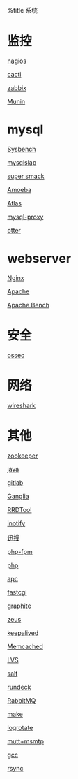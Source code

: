 %title 系统

= 监控 =
[[nagios|nagios]]

[[cacti|cacti]]

[[zabbix|zabbix]]

[[munin|Munin]]

= mysql =
[[sysbench|Sysbench]]

[[mysqlslap|mysqlslap]]

[[supersmack|super smack]]

[[amoeba|Amoeba]]

[[atlas|Atlas]]

[[mysqlproxy|mysql-proxy]]

[[otter|otter]]

= webserver =
[[nginx/index|Nginx]]

[[apache/index|Apache]]

[[ab|Apache Bench]]

= 安全 =
[[ossec|ossec]]

= 网络 =
[[wireshark|wireshark]]

= 其他 =
[[zookeeper|zookeeper]]

[[java|java]]

[[gitlab|gitlab]]

[[Ganglia|Ganglia]]

[[rrdtool|RRDTool]]

[[inotify|inotify]]

[[xunsearch|迅搜]]

[[phpfpm|php-fpm]]

[[php|php]]

[[apc|apc]]

[[fastcgi|fastcgi]]

[[graphite|graphite]]

[[zxtm|zeus]]

[[keepalived|keepalived]]

[[memcached|Memcached]]

[[lvs|LVS]]

[[salt|salt]]

[[rundec|rundeck]]

[[rabbitmq|RabbitMQ]]

[[make|make]]

[[logrotate|logrotate]]

[[muttmsmtp|mutt+msmtp]]

[[gcc|gcc]]

[[rsync|rsync]]
